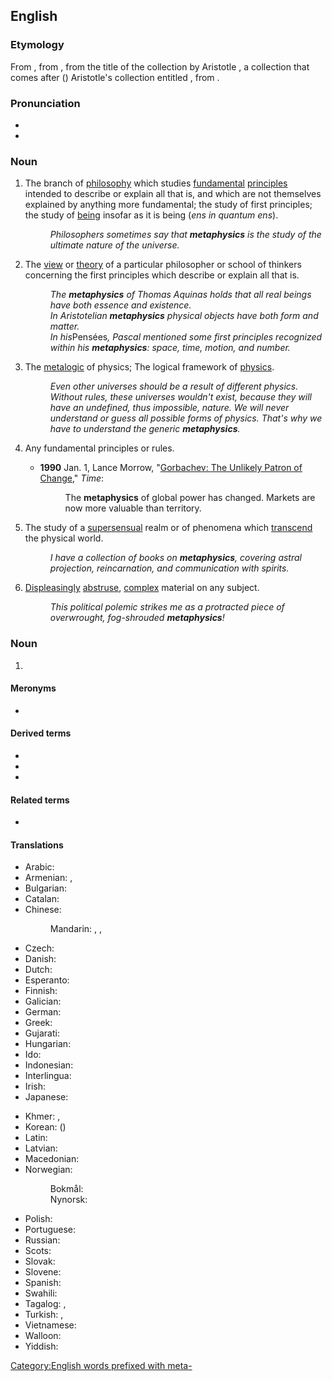 ==English==
{{wikipedia}}

===Etymology===
From {{der|en|la|metaphysica}}, from {{der|en|gkm|μεταφυσικά}}, from the title of the collection by Aristotle {{m|grc|[[μετά|μετὰ]] [[τά|τὰ]] [[φυσικά]]}}, a collection that comes after ({{m|grc|μετά}}) Aristotle's collection entitled {{m|grc|[[τά|τὰ]] [[φυσικά]]}}, from {{m|grc|φυσικός||natural}}.

===Pronunciation===
* {{IPA|en|/mɛtəˈfɪzɪks/}}
* {{enPR|mĕ'təfĭziks}}

===Noun===
{{en-noun|~|metaphysics}}

# {{lb|en|philosophy|uncountable}} The branch of [[philosophy]] which studies [[fundamental]] [[principles]] intended to describe or explain all that is, and which are not themselves explained by anything more fundamental; the study of first principles; the study of [[being]] insofar as it is being (''ens in quantum ens'').
#: ''Philosophers sometimes say that '''metaphysics''' is the study of the ultimate nature of the universe.''
# {{lb|en|philosophy|countable}} The [[view]] or [[theory]] of a particular philosopher or school of thinkers concerning the first principles which describe or explain all that is.
#: ''The '''metaphysics''' of Thomas Aquinas holds that all real beings have both essence and existence.''
#: ''In Aristotelian '''metaphysics''' physical objects have both form and matter.''
#: ''In his ''Pensées'', Pascal mentioned some first principles recognized within his '''metaphysics''': space, time, motion, and number.''
# {{lb|en|logic|uncountable|by extension from the philosophical sense}} The [[metalogic]] of physics; The logical framework of [[physics]].
#: ''Even other universes should be a result of different physics. Without rules, these universes wouldn't exist, because they will have an undefined, thus impossible, nature. We will never understand or guess all possible forms of physics. That's why we have to understand the generic '''metaphysics'''.''
# {{lb|en|uncountable|by extension from the philosophical sense}} Any fundamental principles or rules.
#* '''1990''' Jan. 1, Lance Morrow, "[http://www.time.com/time/magazine/article/0,9171,969082,00.html Gorbachev: The Unlikely Patron of Change]," ''Time'':
#*: The '''metaphysics''' of global power has changed. Markets are now more valuable than territory.
# {{lb|en|uncountable}} The study of a [[supersensual]] realm or of phenomena which [[transcend]] the physical world.
#: ''I have a collection of books on '''metaphysics''', covering astral projection, reincarnation, and communication with spirits.''
# {{lb|en|uncountable}} [[displeasing|Displeasing]]ly [[abstruse]], [[complex]] material on any subject.
#: ''This political polemic strikes me as a protracted piece of overwrought, fog-shrouded '''metaphysics'''!''

===Noun===
{{head|en|noun form}}

# {{plural of|en|metaphysic}}

====Meronyms====
* {{l|en|ontology}}

====Derived terms====
* {{l|en|metaphysical}}
* {{l|en|metaphysician}}
* {{l|en|metaphysicist}}

====Related terms====
* {{l|en|physics}}

====Translations====
{{trans-top|branch of philosophy that studies first principles}}
* Arabic: {{t|ar|ميتافيزيقا}}
* Armenian: {{t+|hy|բնազանցություն}}, {{t+|hy|մետաֆիզիկա}}
* Bulgarian: {{t+|bg|метафи́зика|f}}
* Catalan: {{t|ca|metafísica|f}}
* Chinese:
*: Mandarin: {{t+|cmn|形而上學|sc=Hani}}, {{t+|cmn|形而上学|tr=xíng'érshàngxué|sc=Hani}}, {{t+|cmn|形上|tr=xíngshàng|sc=Hani}}
* Czech: {{t+|cs|metafyzika|f}}
* Danish: {{t|da|metafysik}}
* Dutch: {{t+|nl|metafysica}}
* Esperanto: {{t|eo|metafiziko}}
* Finnish: {{t+|fi|metafysiikka}}
* Galician: {{t+|gl|metafísica|f}}
* German: {{t+|de|Metaphysik|f}}
* Greek: {{t+|el|μεταφυσική|f}}
* Gujarati: {{t|gu|તત્ત્વમીમાંસા}}
* Hungarian: {{t+|hu|metafizika}}
* Ido: {{t+|io|metafiziko}}
* Indonesian: {{t+|id|metafisika}}
* Interlingua: {{t|ia|metaphysica}}
* Irish: {{t|ga|meitifisic|f}}
* Japanese: {{t+|ja|形而上学|tr=けいじじょうがく, keijijōgaku|sc=Jpan}}
{{trans-mid}}
* Khmer: {{t+|km|បរមត្ថវិជ្ជា|tr=pakrakmat vityea|sc=Khmr}}, {{t|km|អស្តិរូបវិជ្ជា|sc=Khmr|tr=ɑhsdə ruup viccie}}
* Korean: {{t|ko|형이상학}} ({{t+|ko|形而上學}})
* Latin: {{t|la|metaphysica|f}}
* Latvian: {{t|lv|metafizika|f}}
* Macedonian: {{t|mk|метафи́зика|f}}
* Norwegian: 
*: Bokmål: {{t|nb|metafysikk|m}}
*: Nynorsk: {{t|nn|metafysikk|m}}
* Polish: {{t+|pl|metafizyka|f}}
* Portuguese: {{t+|pt|metafísica|f}}
* Russian: {{t+|ru|метафи́зика|f}}
* Scots: {{t|sco|metapheisics}}
* Slovak: {{t|sk|metafyzika|f}}
* Slovene: {{t+|sl|metafizika|f}}
* Spanish: {{t+|es|metafísica|f}}
* Swahili: {{t|sw|metafizikia}}
* Tagalog: {{t|tl|higliknayan}}, {{t|tl|labawsugnayan}}
* Turkish: {{t+|tr|metafizik}}, {{t|tr|mabaduttabiyye}}
* Vietnamese: {{t+|vi|siêu hình học}}
* Walloon: {{t|wa|metafizike|f}}
* Yiddish: {{t|yi|מעטאַפֿיזיק|f}}
{{trans-bottom}}

[[Category:English words prefixed with meta-]]